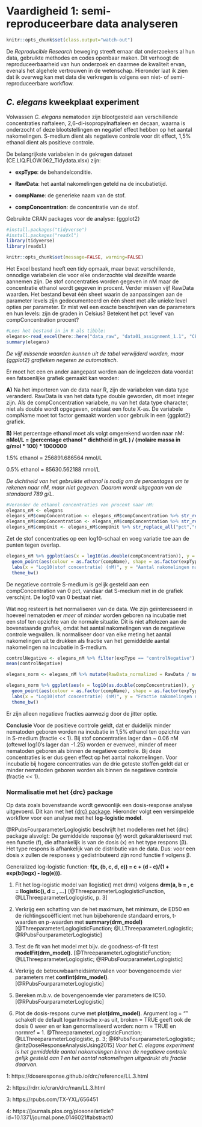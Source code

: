 # Vaardigheid 1: semi-reproduceerbare data analyseren

```r
knitr::opts_chunk$set(class.output="watch-out")
```

De _Reproducible Research_ beweging streeft ernaar dat onderzoekers al hun data, gebruikte methodes en codes openbaar maken. Dit verhoogt de reproduceerbaarheid van hun onderzoek en daarmee de kwaliteit ervan, evenals het algehele vertrouwen in de wetenschap. Hieronder laat ik zien dat ik overweg kan met data die verkregen is volgens een niet- of semi-reproduceerbare workflow.

## _C. elegans_ kweekplaat experiment

Volwassen _C. elegans_ nematoden zijn blootgesteld aan verschillende concentraties naftaleen, 2,6-di-isopropylnaftaleen en decaan, waarna is onderzocht of deze blootstellingen en negatief effect hebben op het aantal nakomelingen. S-medium dient als negatieve controle voor dit effect, 1,5% ethanol dient als positieve controle.

De belangrijkste variabelen in de gekregen dataset (CE.LIQ.FLOW.062_Tidydata.xlsx) zijn:

* __expType__: de behandelconditie.

* __RawData__: het aantal nakomelingen geteld na de incubatietijd.
  
* __compName__: de generieke naam van de stof.
  
* __compConcentration__: de concentratie van de stof.
  

Gebruikte CRAN packages voor de analyse: {ggplot2}

```r
#install.packages("tidyverse")
#install.packages("readxl")
library(tidyverse)
library(readxl)

knitr::opts_chunk$set(message=FALSE, warning=FALSE)
```

Het Excel bestand heeft een tidy opmaak, maar bevat verschillende, onnodige variabelen die voor elke onderzochte vial dezelfde waarde aannemen zijn. De stof concentraties worden gegeven in nM maar de concentratie ethanol wordt gegeven in procent. Verder missen vijf RawData waarden. Het bestand bevat één sheet waarin de aanpassingen aan de parameter levels zijn gedocumenteerd en één sheet met alle unieke level opties per parameter. Er mist wel een exacte beschrijven van de parameters en hun levels: zijn de graden in Celsius? Betekent het pct 'level' van compConcentration procent? 

```r
#Lees het bestand in in R als tibble:
elegans<-read_excel(here::here("data_raw", "data01_assignment_1.1", "CE.LIQ.FLOW.062_Tidydata.xlsx"))
summary(elegans)
```

_De vijf missende waarden kunnen uit de tabel verwijderd worden, maar {ggplot2} grafieken negeren ze automatisch_.

Er moet het een en ander aangepast worden aan de ingelezen data voordat een fatsoenlijke grafiek gemaakt kan worden: 

__A)__ Na het importeren van de data naar R, zijn de variabelen van data type veranderd. RawData is van het data type double geworden, dit moet integer zijn. Als de compConcentration variabele, nu van het data type character, niet als double wordt opgegeven, ontstaat een foute X-as. De variabele compName moet tot factor gemaakt worden voor gebruik in een {ggplot2} grafiek.

__B)__ Het percentage ethanol moet als volgt omgerekend worden naar nM: __nMol/L = (percentage ethanol * dichtheid in g/L ) / (molaire massa in g/mol * 100) * 1000000__

1.5% ethanol = 256891.686564 nmol/L

0.5% ethanol = 85630.562188 nmol/L

_De dichtheid van het gebruikte ethanol is nodig om de percentages om te rekenen naar nM, maar niet gegeven. Daarom wordt uitgegaan van de standaard 789 g/L_.

```r
#Verander de ethanol concentraties van procent naar nM:
elegans_nM <- elegans
elegans_nM$compConcentration <- elegans_nM$compConcentration %>% str_replace_all("1.5","256891.686564")
elegans_nM$compConcentration <- elegans_nM$compConcentration %>% str_replace_all("0.5","85630.562188")
elegans_nM$compUnit <- elegans_nM$compUnit %>% str_replace_all("pct","nM")
```

Zet de stof concentraties op een log10-schaal en voeg variatie toe aan de punten tegen overlap.

```r
elegans_nM %>% ggplot(aes(x = log10(as.double(compConcentration)), y = as.integer(RawData))) +
  geom_point(aes(colour = as.factor(compName), shape = as.factor(expType)), size = 1.5, position = "jitter") + #Jitter voegt wat variatie toe tegen overlap tussen de punten
  labs(x = "Log10(stof concentratie) (nM)", y = "Aantal nakomelingen na blootstelling", colour = "Stof", shape = "Conditie") +
  theme_bw()
```

De negatieve controle S-medium is gelijk gesteld aan een compConcentration van 0 pct, vandaar dat S-medium niet in de grafiek verschijnt. De log10 van 0 bestaat niet.

Wat nog resteert is het normaliseren van de data. We zijn geïnteresseerd in hoeveel nematoden er _meer_ of _minder_ worden geboren na incubatie met een stof ten opzichte van de normale situatie. Dit is niet aftelezen aan de bovenstaande grafiek, omdat het aantal nakomelingen van de negatieve controle wegvallen. Ik normaliseer door van elke meting het aantal nakomelingen uit te drukken als fractie van het gemiddelde aantal nakomelingen na incubatie in S-medium.

```r
controlNegative <- elegans_nM %>% filter(expType == "controlNegative") %>% select(RawData) %>% as_vector()
mean(controlNegative)

elegans_norm <- elegans_nM %>% mutate(RawData_normalized = RawData / mean(controlNegative))

elegans_norm %>% ggplot(aes(x = log10(as.double(compConcentration)), y = as.integer(RawData_normalized))) +
  geom_point(aes(colour = as.factor(compName), shape = as.factor(expType)), size = 1.5, position = "jitter") +
  labs(x = "Log10(stof concentratie) (nM)", y = "Fractie nakomelingen na blootstelling", colour = "Stof", shape = "Conditie") +
  theme_bw()
```

Er zijn alleen negatieve fracties aanwezig door de jitter optie.

__Conclusie__
Voor de positieve controle geldt, dat er duidelijk minder nematoden geboren worden na incubatie in 1,5% ethanol ten opzichte van in S-medium (fractie << 1). Bij stof concentraties lager dan ~ 0.06 nM (oftewel log10's lager dan -1.25) worden er evenveel, minder of meer nematoden geboren als binnen de negatieve controle. Bij deze concentraties is er dus geen effect op het aantal nakomelingen. Voor incubatie bij hogere concentraties van de drie geteste stoffen geldt dat er minder nematoden geboren worden als binnen de negatieve controle (fractie << 1).

### Normalisatie met het {drc} package

Op data zoals bovenstaande wordt gewoonlijk een dosis-response analyse uitgevoerd. Dit kan met het [{drc} package](https://cran.r-project.org/web/packages/drc/index.html). Hieronder volgt een versimpelde workflow voor een analyse met het __log-logistic model__.

@RPubsFourparameterLoglogistic beschrijft het modelleren met het {drc} package alsvolgt: De gemiddelde response (y) wordt gekarakteriseerd met een functie (f), die afhankelijk is van de dosis (x) en het type respons (β). Het type respons is afhankelijk van de distributie van de data. Dus: voor een dosis x zullen de responses y gedistributeerd zijn rond functie f volgens β. 

Generalized log-logistic function: __f(x, (b, c, d, e)) = c + (d - c)/(1 + exp(b(logx) - log(e))).__

1. Fit het log-logistic model van llogistic() met drm() volgens __drm(a, b = , c = llogistic(), d = , ...)__ [@ThreeparameterLoglogisticFunction, @LLThreeparameterLoglogistic, p. 3]

2. Verkrijg een schatting van de het maximum, het minimum, de ED50 en de richtingscoëfficient met hun bijbehorende standaard errors, t-waarden en p-waarden met __summary(drm_model)__ [@ThreeparameterLoglogisticFunction; @LLThreeparameterLoglogistic; @RPubsFourparameterLoglogistic]

3. Test de fit van het model met bijv. de goodness-of-fit test __modelFit(drm_model).__  [@ThreeparameterLoglogisticFunction; @LLThreeparameterLoglogistic; @RPubsFourparameterLoglogistic]

4. Verkrijg de betrouwbaarheidsintervallen voor bovengenoemde vier parameters met __confint(drm_model)__. [@RPubsFourparameterLoglogistic]

5. Bereken m.b.v. de bovengenoemde vier parameters de IC50. [@RPubsFourparameterLoglogistic]

6. Plot de dosis-respons curve met __plot(drm_model)__. Argument log = "" schakelt de default logaritmische x-as uit, broken = TRUE geeft ook de dosis 0 weer en er kan genormaliseerd worden: norm = TRUE en normref = 1. @ThreeparameterLoglogisticFunction; @LLThreeparameterLoglogistic, p. 3; @RPubsFourparameterLoglogistic; @ritzDoseResponseAnalysisUsing2015] _Voor het C. elegans experiment is het gemiddelde aantal nakomelingen binnen de negatieve controle gelijk gesteld aan 1 en het aantal nakomelingen uitgedrukt als fractie daarvan._

1: https://doseresponse.github.io/drc/reference/LL.3.html

2: https://rdrr.io/cran/drc/man/LL.3.html

3: https://rpubs.com/TX-YXL/656451

4: https://journals.plos.org/plosone/article?id=10.1371/journal.pone.0146021#abstract0
